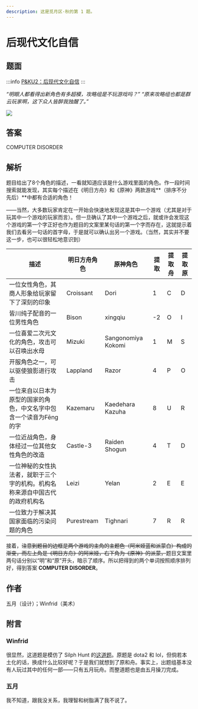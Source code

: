 ```yaml
---
description: 这是觅月区·秋的第 1 题。
---
```


# 后现代文化自信

## 题面

:::info
[P&KU2：后现代文化自信](https://pnku2.pkupuzzle.art/#/game/miyue/autumn_01)
:::

_“明眼人都看得出新角色有多超模，攻略组是不玩游戏吗？”_
_“原来攻略组也都是群云玩家啊，这下众人皆醉我独醒了。”_

![](./08-hou-xian-dai-wen-hua-zi-xin.assets/image_1.webp)

## 答案

COMPUTER DISORDER

## 解析

题目给出了8个角色的描述，一看就知道应该是什么游戏里面的角色。作一段时间搜索就能发现，其实每个描述在《明日方舟》和《原神》两款游戏**（排序不分先后）**中都有合适的角色！

——当然，大多数玩家肯定在一开始会快速地发现这是其中一个游戏（尤其是对于玩其中一个游戏的玩家而言）。但一旦确认了其中一个游戏之后，就或许会发现这个游戏的第一个字正好也作为题目的文案里某句话的第一个字而存在，这就提示着我们去看另一句话的首字母，于是就可以确认出另一个游戏。（当然，其实并不要这一步，也可以很轻松地意识到）

| 描述                                                                         | 明日方舟角色 | 原神角色           | 提取 | 提取舟 | 提取原 |
| ---------------------------------------------------------------------------- | ------------ | ------------------ | ---- | ------ | ------ |
| 一位女性角色，其商人形象给玩家留下了深刻的印象                               | Croissant    | Dori               | 1    | C      | D      |
| 皆川纯子配音的一位男性角色                                                   | Bison        | xingqiu            | -2   | O      | I      |
| 一位喜爱二次元文化的角色，攻击可以召唤出水母                                 | Mizuki       | Sangonomiya Kokomi | 1    | M      | S      |
| 开服角色之一，可以驱使狼影进行攻击                                           | Lappland     | Razor              | 4    | P      | O      |
| 一位来自以日本为原型的国家的角色，中文名字中包含一个读音为Fēng的字           | Kazemaru     | Kaedehara Kazuha   | 8    | U      | R      |
| 一位近战角色，身体经过一位其他女性角色的改造                                 | Castle-3     | Raiden Shogun      | 4    | T      | D      |
| 一位神秘的女性执法者，就职于三个字的机构。机构名称来源自中国古代的政府机构名 | Leizi        | Yelan              | 2    | E      | E      |
| 一位致力于解决其国家面临的污染问题的角色                                     | Purestream   | Tighnari           | 7    | R      | R      |

接着，~~注意到题目的边框是两个游戏的主角的主题色（阿米娅蓝和派蒙白）构成的渐变，而左上角是《明日方舟》的阿米娅，右下角为《原神》的派蒙，~~题目文案里两句话分别以“明”和“原”开头，暗示了顺序。所以把得到的两个单词按照顺序排列好，得到答案 **COMPUTER DISORDER**。

## 作者

五月（设计）；Winfrid（美术）

## 附言

### Winfrid

很显然，这道题是模仿了 Silph Hunt 的[这道题](https://silphpuzzlehunt.com/puzzle/handshake)。原题是 dota2 和 lol，但倘若本土化的话，换成什么比较好呢？于是我们就想到了原和舟。事实上，出题组基本没有人玩过其中的任何一部——只有五月玩舟。而整道题也是由五月操刀完成。

### 五月

我不知道，跟我没关系，我理智和树脂满了我不说了。
